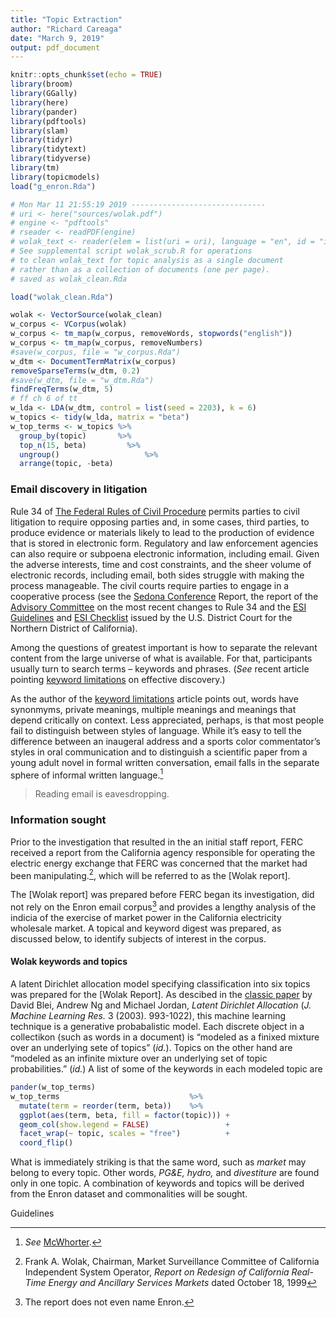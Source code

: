 ```yaml
---
title: "Topic Extraction"
author: "Richard Careaga"
date: "March 9, 2019"
output: pdf_document
---
```


```r
knitr::opts_chunk$set(echo = TRUE)
library(broom)
library(GGally)
library(here)
library(pander)
library(pdftools)
library(slam)
library(tidyr)
library(tidytext)
library(tidyverse)
library(tm)
library(topicmodels)
load("g_enron.Rda")

# Mon Mar 11 21:55:19 2019 ------------------------------
# uri <- here("sources/wolak.pdf")
# engine <- "pdftools"
# rseader <- readPDF(engine)
# wolak_text <- reader(elem = list(uri = uri), language = "en", id = "id1")$content # discard metadata
# See supplemental script wolak_scrub.R for operations
# to clean wolak_text for topic analysis as a single document
# rather than as a collection of documents (one per page).
# saved as wolak_clean.Rda

load("wolak_clean.Rda")

wolak <- VectorSource(wolak_clean)
w_corpus <- VCorpus(wolak)
w_corpus <- tm_map(w_corpus, removeWords, stopwords("english"))
w_corpus <- tm_map(w_corpus, removeNumbers)
#save(w_corpus, file = "w_corpus.Rda")
w_dtm <- DocumentTermMatrix(w_corpus)
removeSparseTerms(w_dtm, 0.2)
#save(w_dtm, file = "w_dtm.Rda")
findFreqTerms(w_dtm, 5)
# ff ch 6 of tt
w_lda <- LDA(w_dtm, control = list(seed = 2203), k = 6)
w_topics <- tidy(w_lda, matrix = "beta")
w_top_terms <- w_topics %>%
  group_by(topic) 	  	%>%
  top_n(15, beta) 		  %>%
  ungroup() 			      %>%
  arrange(topic, -beta)
```

### Email discovery in litigation

Rule 34 of [The Federal Rules of Civil Procedure] permits parties to civil litigation to require opposing parties and, in some cases, third parties, to produce evidence or materials likely to lead to the production of evidence that is stored in electronic form. Regulatory and law enforcement agencies can also require or subpoena electronic information, including email. Given the adverse interests, time and cost constraints, and the sheer volume of electronic records, including email, both sides struggle with making the process manageable. The civil courts require parties to engage in a cooperative process (see the [Sedona Conference] Report, the report of the [Advisory Committee] on the most recent changes to Rule 34 and the [ESI Guidelines] and [ESI Checklist] issued by the U.S. District Court for the Northern District of California).

Among the questions of greatest important is how to separate the relevant content from the large universe of what is available. For that, participants usually turn to search terms -- keywords and phrases. (*See* recent article pointing [keyword limitations] on effective discovery.)

As the author of the [keyword limitations] article points out, words have synonmyms, private meanings, multiple meanings and meanings that depend critically on context. Less appreciated, perhaps, is that most people fail to distinguish between styles of language. While it's easy to tell the difference between an inaugeral address and a sports color commentator's styles in oral communication and to distinguish a scientific paper from a young adult novel in formal written conversation, email falls in the  separate sphere of informal written language.^[*See* [McWhorter].]

> Reading email is eavesdropping.


### Information sought

Prior to the investigation that resulted in the an initial staff report, FERC received a report from the California agency responsible for operating the electric energy exchange that FERC was concerned that the market had been manipulating.^[Frank A. Wolak, Chairman, Market Surveillance Committee of California Independent System Operator, *Report on Redesign of California Real-Time Energy and Ancillary Services Markets* dated October 18, 1999], which will be referred to as the [Wolak report].

The [Wolak report] was prepared before FERC began its investigation, did not rely on the Enron email corpus^[The report does not even name Enron.] and provides a lengthy analysis of the indicia of the exercise of market power in the California electricity wholesale market. A topical and keyword digest was prepared, as discussed below, to identify subjects of interest in the corpus.

#### Wolak keywords and topics

A latent Dirichlet allocation model specifying classification into six topics was prepared for the [Wolak Report]. As descibed in the [classic paper] by David Blei, Andrew Ng and Michael Jordan, *Latent Dirichlet Allocation* (*J. Machine Learning Res.* 3 (2003). 993-1022), this machine learning technique is a generative probabalistic model. Each discrete object in a collectikon (such as words in a document) is "modeled as a finixed mixture over an underlying sete of topics" (*id.*). Topics on the other hand are "modeled as an infinite mixture over an underlying set of topic probabilities." (*id.*) A list of some of the keywords in each modeled topic are

```r
pander(w_top_terms)
w_top_terms 							%>%
  mutate(term = reorder(term, beta)) 	%>%
  ggplot(aes(term, beta, fill = factor(topic))) +
  geom_col(show.legend = FALSE) 				+
  facet_wrap(~ topic, scales = "free") 			+
  coord_flip()
```

What is immediately striking is that the same word, such as *market* may belong to every topic. Other words, *PG&E, hydro,* and *divestiture* are found only in one topic. A combination of keywords and topics will be derived from the Enron dataset and commonalities will be sought.



[The Federal Rules of Civil Procedure]:https://www.uscourts.gov/sites/default/files/cv_rules_eff._dec._1_2018_0.pdf

[McWhorter]:https://www.ted.com/talks/john_mcwhorter_txtng_is_killing_language_jk?language=en

[Sedona Conference]:https://thesedonaconference.org/download-publication?fid=2978

[ESI Guidelines]:https://www.cand.uscourts.gov/eDiscovery
Guidelines

[Advisory Committee]:https://www.uscourts.gov/rules-policies/archives/committee-reports/advisory-committee-rules-civil-procedure-may-2014

[ESI Checklist]:https://www.cand.uscourts.gov/eDiscoveryGuidelines

[keyword limitations]:http://www.neworleansbar.org/news/committees/relying-on-keyword-search-for-e-discovery-it-may-harm-your-case

[classic paper]:http://www.jmlr.org/papers/volume3/blei03a/blei03a.pdf
